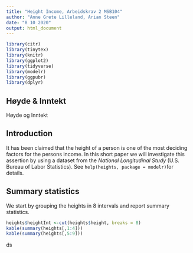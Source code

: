 ```yaml
---
title: "Height Income, Arbeidskrav 2 MSB104"
author: "Anne Grete Lilleland, Arian Steen"
date: "8 10 2020"
output: html_document
---
```


```r
library(citr)
library(tinytex)
library(knitr)
library(ggplot2)
library(tidyverse)
library(modelr)
library(ggpubr)
library(dplyr)
```

## Høyde & Inntekt

Høyde og Inntekt

## Introduction

It has been claimed that the height of a person is one of the most deciding factors for the persons income. In this short paper we will investigate this assertion by using a dataset from the _National Longitudinal Study_ (U.S. Bureau of Labor Statistics). See `help(heights, package = modelr)`for details.

## Summary statistics

We start by grouping the heights in 8 intervals and report summary statistics.

```r
heights$heightInt <-cut(heights$height, breaks = 8)
kable(summary(heights[,1:4]))
kable(summary(heights[,5:9]))
```
ds
